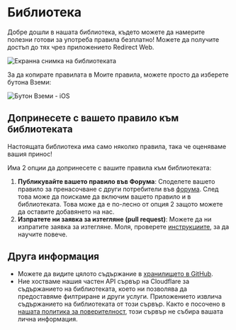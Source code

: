 # Библиотека

Добре дошли в нашата библиотека, където можете да намерите полезни готови за употреба правила безплатно! Можете да получите достъп до тях чрез приложението Redirect Web.

![Екранна снимка на библиотеката](/img/library-screenshot.webp)

За да копирате правилата в Моите правила, можете просто да изберете бутона Вземи:

![Бутон Вземи - iOS](/img/library-get-button-ios.gif)

## Допринесете с вашето правило към библиотеката

Настоящата библиотека има само няколко правила, така че оценяваме вашия принос!

Има 2 опции да допринесете с вашите правила към библиотеката:

1. **Публикувайте вашето правило във Форума**: Споделете вашето правило за пренасочване с други потребители във [форума](https://github.com/mshibanami/redirect-web/discussions/categories/redirect-rules). След това може да поискаме да включим вашето правило и в библиотеката. Това може да е по-лесно от опция 2 защото можете да оставите добавянето на нас.
2. **Изпратете ни заявка за изтегляне (pull request)**: Можете да ни изпратите заявка за изтегляне. Моля, проверете [инструкциите](https://github.com/mshibanami/redirect-web/tree/main/library), за да научите повече.

## Друга информация

- Можете да видите цялото съдържание в [хранилището в GitHub](https://github.com/mshibanami/redirect-web/tree/main/library).
- Ние хостваме нашия частен API сървър на Cloudflare за съдържанието на библиотеката, което ни позволява да предоставяме филтриране и други услуги. Приложението извлича съдържанието на библиотеката от този сървър. Както е посочено в [нашата политика за поверителност](/privacy-policy.mdx), този сървър не събира вашата лична информация.
